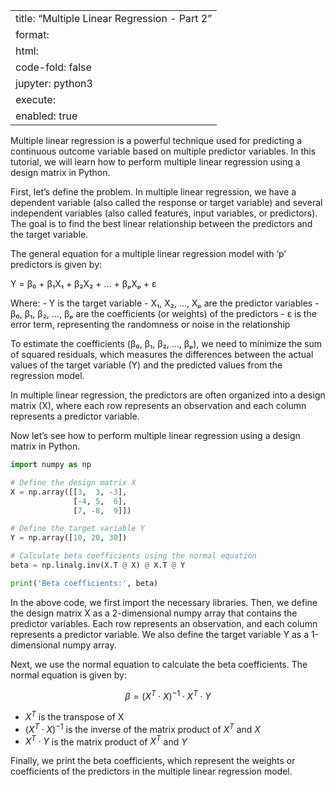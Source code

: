 
---
title: "Multiple Linear Regression - Part 2"
format:
  html:
    code-fold: false
jupyter: python3
execute: 
  enabled: true
---


Multiple linear regression is a powerful technique used for predicting a continuous outcome variable based on multiple predictor variables. In this tutorial, we will learn how to perform multiple linear regression using a design matrix in Python. 

First, let's define the problem. In multiple linear regression, we have a dependent variable (also called the response or target variable) and several independent variables (also called features, input variables, or predictors). The goal is to find the best linear relationship between the predictors and the target variable.

The general equation for a multiple linear regression model with 'p' predictors is given by:

Y = β₀ + β₁X₁ + β₂X₂ + ... + βₚXₚ + ε

Where:
- Y is the target variable
- X₁, X₂, ..., Xₚ are the predictor variables
- β₀, β₁, β₂, ..., βₚ are the coefficients (or weights) of the predictors
- ε is the error term, representing the randomness or noise in the relationship

To estimate the coefficients (β₀, β₁, β₂, ..., βₚ), we need to minimize the sum of squared residuals, which measures the differences between the actual values of the target variable (Y) and the predicted values from the regression model.

In multiple linear regression, the predictors are often organized into a design matrix (X), where each row represents an observation and each column represents a predictor variable.

Now let's see how to perform multiple linear regression using a design matrix in Python.

```python
import numpy as np

# Define the design matrix X
X = np.array([[3,  3, -3],
              [-4, 5,  6],
              [7, -8,  9]])

# Define the target variable Y
Y = np.array([10, 20, 30])

# Calculate beta coefficients using the normal equation
beta = np.linalg.inv(X.T @ X) @ X.T @ Y

print('Beta coefficients:', beta)
```

In the above code, we first import the necessary libraries. Then, we define the design matrix X as a 2-dimensional numpy array that contains the predictor variables. Each row represents an observation, and each column represents a predictor variable. We also define the target variable Y as a 1-dimensional numpy array.

Next, we use the normal equation to calculate the beta coefficients. The normal equation is given by:

$$β = (X^T \cdot X)^{-1} \cdot X^T \cdot Y$$

- $X^T$ is the transpose of X
- $(X^T \cdot X)^{-1}$ is the inverse of the matrix product of $X^T$ and $X$
- $X^T \cdot Y$ is the matrix product of $X^T$ and $Y$

Finally, we print the beta coefficients, which represent the weights or coefficients of the predictors in the multiple linear regression model.
